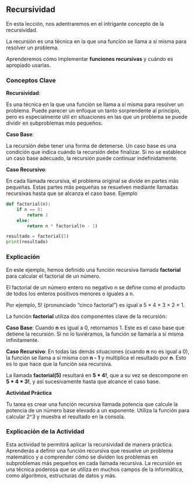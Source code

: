 ## Recursividad

En esta lección, nos adentraremos en el intrigante concepto de la recursividad. 

La recursión es una técnica en la que una función se llama a sí misma para resolver un problema. 

Aprenderemos cómo implementar **funciones recursivas** y cuándo es apropiado usarlas.

### Conceptos Clave

**Recursividad**:

Es una técnica en la que una función se llama a sí misma para resolver un problema. Puede parecer un enfoque un tanto sorprendente al principio, pero es especialmente útil en situaciones en las que un problema se puede dividir en subproblemas más pequeños.

**Caso Base**:

La recursión debe tener una forma de detenerse. Un caso base es una condición que indica cuándo la recursión debe finalizar. Si no se establece un caso base adecuado, la recursión puede continuar indefinidamente.

**Caso Recursivo**:

En cada llamada recursiva, el problema original se divide en partes más pequeñas. Estas partes más pequeñas se resuelven mediante llamadas recursivas hasta que se alcanza el caso base.
Ejemplo

```python
def factorial(n):
    if n == 0:
        return 1
    else:
        return n * factorial(n - 1)

resultado = factorial(5)
print(resultado)
```
### Explicación

En este ejemplo, hemos definido una función recursiva llamada **factorial** para calcular el factorial de un número. 

El factorial de un número entero no negativo n se define como el producto de todos los enteros positivos menores o iguales a n. 

Por ejemplo, 5! (pronunciado "cinco factorial") es igual a 5 × 4 × 3 × 2 × 1.

La función **factorial** utiliza dos componentes clave de la recursión:

**Caso Base**: Cuando **n** es igual a 0, retornamos 1. Este es el caso base que detiene la recursión. Si no lo tuviéramos, la función se llamaría a sí misma infinitamente.

**Caso Recursivo**: En todas las demás situaciones (cuando **n** no es igual a 0), la función se llama a sí misma con **n - 1** y multiplica el resultado por **n**. Esto es lo que hace que la función sea recursiva.

La llamada **factorial(5)** resultará en **5 * 4!**, que a su vez se descompone en **5 * 4 * 3!**, y así sucesivamente hasta que alcance el caso base.

:::{.callout-tip}

**Actividad Práctica**

Tu tarea es crear una función recursiva llamada potencia que calcule la potencia de un número base elevado a un exponente. Utiliza la función para calcular 2^3 y muestra el resultado en la consola.
:::

### Explicación de la Actividad

Esta actividad te permitirá aplicar la recursividad de manera práctica. Aprenderás a definir una función recursiva que resuelve un problema matemático y a comprender cómo se dividen los problemas en subproblemas más pequeños en cada llamada recursiva. La recursión es una técnica poderosa que se utiliza en muchos campos de la informática, como algoritmos, estructuras de datos y más.
